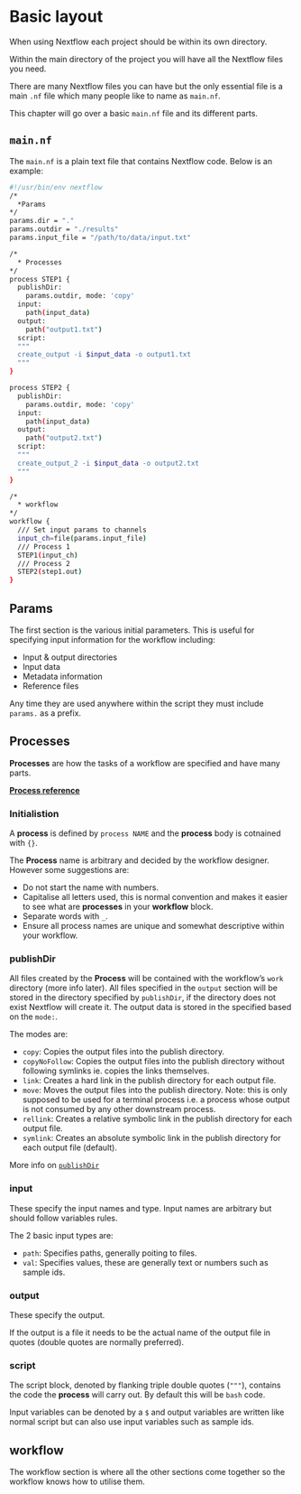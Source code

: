 # Basic layout

When using Nextflow each project should be within its own directory.

Within the main directory of the project you will have all the Nextflow files you need.

There are many Nextflow files you can have but the only essential file is a main `.nf` file which many people like to name as `main.nf`.

This chapter will go over a basic `main.nf` file and its different parts.

## `main.nf`

The `main.nf` is a plain text file that contains Nextflow code.
Below is an example:

```bash
#!/usr/bin/env nextflow
/*
  *Params
*/
params.dir = "."
params.outdir = "./results"
params.input_file = "/path/to/data/input.txt"

/*
  * Processes
*/
process STEP1 {
  publishDir:
    params.outdir, mode: 'copy'
  input:
    path(input_data)
  output:
    path("output1.txt")
  script:
  """
  create_output -i $input_data -o output1.txt
  """
}

process STEP2 {
  publishDir:
    params.outdir, mode: 'copy'
  input:
    path(input_data)
  output:
    path("output2.txt")
  script:
  """
  create_output_2 -i $input_data -o output2.txt
  """
}

/*
  * workflow
*/
workflow {
  /// Set input params to channels
  input_ch=file(params.input_file)
  /// Process 1
  STEP1(input_ch)
  /// Process 2
  STEP2(step1.out)
}
``` 

## Params

The first section is the various initial parameters. This is useful for specifying input information for the workflow including:

- Input & output directories
- Input data
- Metadata information
- Reference files

Any time they are used anywhere within the script they must include `params.` as a prefix.

## Processes

__Processes__ are how the tasks of a workflow are specified and have many parts.

[__Process reference__](https://www.nextflow.io/docs/latest/reference/process.html#process-reference)

### Initialistion

A __process__ is defined by `process NAME` and the __process__ body is cotnained with `{}`.

The __Process__ name is arbitrary and decided by the workflow designer.
However some suggestions are:

- Do not start the name with numbers.
- Capitalise all letters used, this is normal convention and makes it easier to see what are __processes__ in your __workflow__ block.
- Separate words with `_`.
- Ensure all process names are unique and somewhat descriptive within your workflow.

### publishDir {#basic_publishdir}

All files created by the __Process__ will be contained with the workflow's `work` directory (more info later).
All files specified in the `output` section will be stored in the directory specified by `publishDir`, if the directory does not exist Nextflow will create it.
The output data is stored in the specified based on the `mode:`.

The modes are:

- `copy`: Copies the output files into the publish directory.
- `copyNoFollow`: Copies the output files into the publish directory without following symlinks ie. copies the links themselves.
- `link`: Creates a hard link in the publish directory for each output file.
- `move`: Moves the output files into the publish directory. Note: this is only supposed to be used for a terminal process i.e. a process whose output is not consumed by any other downstream process.
- `rellink`: Creates a relative symbolic link in the publish directory for each output file.
- `symlink`: Creates an absolute symbolic link in the publish directory for each output file (default).

More info on [`publishDir`](https://www.nextflow.io/docs/latest/reference/process.html#publishdir)

### input

These specify the input names and type.
Input names are arbitrary but should follow variables rules.

The 2 basic input types are:

- `path`: Specifies paths, generally poiting to files.
- `val`: Specifies values, these are generally text or numbers such as sample ids.

### output

These specify the output.

If the output is a file it needs to be the actual name of the output file in quotes (double quotes are normally preferred).

### script

The script block, denoted by flanking triple double quotes (`"""`), contains the code the __process__ will carry out.
By default this will be `bash` code.

Input variables can be denoted by a `$` and output variables are written like normal script but can also use input variables such as sample ids.

## workflow
The workflow section is where all the other sections come together so the workflow knows how to utilise them.
